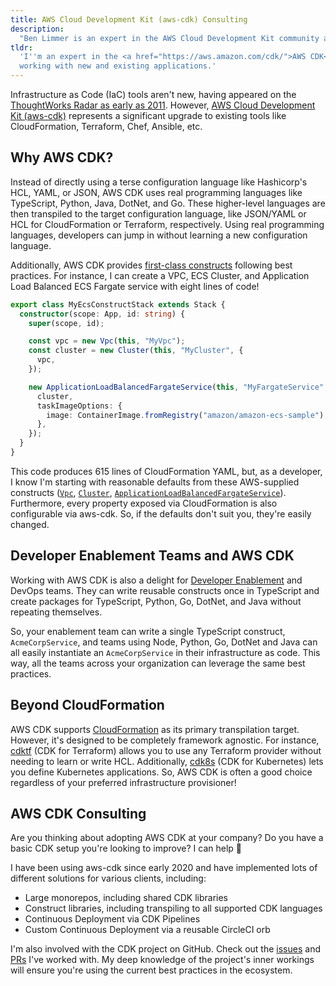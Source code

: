 ```yaml
---
title: AWS Cloud Development Kit (aws-cdk) Consulting
description:
  "Ben Limmer is an expert in the AWS Cloud Development Kit community and provides AWS CDK consulting services."
tldr:
  'I''m an expert in the <a href="https://aws.amazon.com/cdk/">AWS CDK</a> ecosystem, with a breadth of experience
  working with new and existing applications.'
---
```


Infrastructure as Code (IaC) tools aren't new, having appeared on the
[ThoughtWorks Radar as early as 2011](https://www.thoughtworks.com/radar/techniques/infrastructure-as-code). However,
[AWS Cloud Development Kit (aws-cdk)](https://aws.amazon.com/cdk/) represents a significant upgrade to existing tools
like CloudFormation, Terraform, Chef, Ansible, etc.

## Why AWS CDK?

Instead of directly using a terse configuration language like Hashicorp's HCL, YAML, or JSON, AWS CDK uses real
programming languages like TypeScript, Python, Java, DotNet, and Go. These higher-level languages are then transpiled to
the target configuration language, like JSON/YAML or HCL for CloudFormation or Terraform, respectively. Using real
programming languages, developers can jump in without learning a new configuration language.

Additionally, AWS CDK provides
[first-class constructs](https://docs.aws.amazon.com/cdk/v2/guide/constructs.html#constructs_using) following best
practices. For instance, I can create a VPC, ECS Cluster, and Application Load Balanced ECS Fargate service with eight
lines of code!

```typescript
export class MyEcsConstructStack extends Stack {
  constructor(scope: App, id: string) {
    super(scope, id);

    const vpc = new Vpc(this, "MyVpc");
    const cluster = new Cluster(this, "MyCluster", {
      vpc,
    });

    new ApplicationLoadBalancedFargateService(this, "MyFargateService", {
      cluster,
      taskImageOptions: {
        image: ContainerImage.fromRegistry("amazon/amazon-ecs-sample"),
      },
    });
  }
}
```

This code produces 615 lines of CloudFormation YAML, but, as a developer, I know I'm starting with reasonable defaults
from these AWS-supplied constructs
([`Vpc`](https://docs.aws.amazon.com/cdk/api/v2/docs/aws-cdk-lib.aws_ec2-readme.html#vpc),
[`Cluster`](https://docs.aws.amazon.com/cdk/api/v2/docs/aws-cdk-lib.aws_ecs-readme.html#clusters),
[`ApplicationLoadBalancedFargateService`](https://docs.aws.amazon.com/cdk/api/v2/docs/aws-cdk-lib.aws_ecs_patterns-readme.html#application-load-balanced-services)).
Furthermore, every property exposed via CloudFormation is also configurable via aws-cdk. So, if the defaults don't suit
you, they're easily changed.

## Developer Enablement Teams and AWS CDK

Working with AWS CDK is also a delight for [Developer Enablement](/freelance) and DevOps teams. They can write reusable
constructs once in TypeScript and create packages for TypeScript, Python, Go, DotNet, and Java without repeating
themselves.

So, your enablement team can write a single TypeScript construct, `AcmeCorpService`, and teams using Node, Python, Go,
DotNet and Java can all easily instantiate an `AcmeCorpService` in their infrastructure as code. This way, all the teams
across your organization can leverage the same best practices.

## Beyond CloudFormation

AWS CDK supports [CloudFormation](https://aws.amazon.com/cloudformation/) as its primary transpilation target. However,
it's designed to be completely framework agnostic. For instance, [cdktf](https://www.terraform.io/cdktf) (CDK for
Terraform) allows you to use any Terraform provider without needing to learn or write HCL. Additionally,
[cdk8s](https://cdk8s.io/) (CDK for Kubernetes) lets you define Kubernetes applications. So, AWS CDK is often a good
choice regardless of your preferred infrastructure provisioner!

## AWS CDK Consulting

Are you thinking about adopting AWS CDK at your company? Do you have a basic CDK setup you're looking to improve? I can
help 🙂

I have been using aws-cdk since early 2020 and have implemented lots of different solutions for various clients,
including:

- Large monorepos, including shared CDK libraries
- Construct libraries, including transpiling to all supported CDK languages
- Continuous Deployment via CDK Pipelines
- Custom Continuous Deployment via a reusable CircleCI orb

I'm also involved with the CDK project on GitHub. Check out the
[issues](https://github.com/aws/aws-cdk/issues?q=is%3Aissue+author%3Ablimmer+sort%3Aupdated-desc+) and
[PRs](https://github.com/aws/aws-cdk/pulls?q=is%3Apr+author%3Ablimmer) I've worked with. My deep knowledge of the
project's inner workings will ensure you're using the current best practices in the ecosystem.
